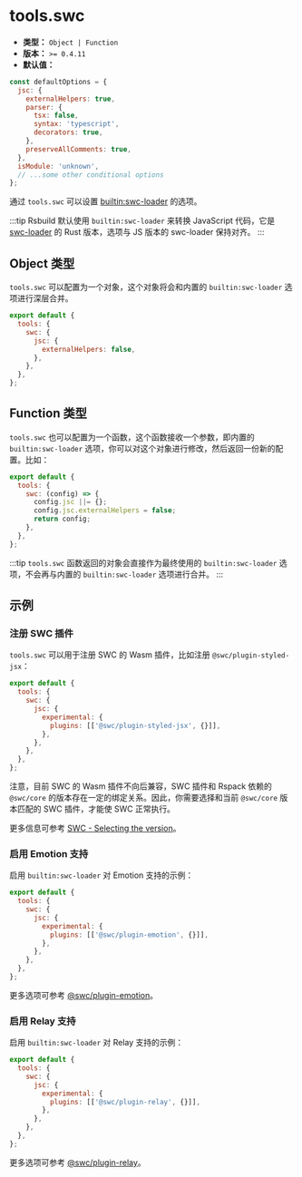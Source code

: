 # tools.swc

- **类型：** `Object | Function`
- **版本：** `>= 0.4.11`
- **默认值：**

```js
const defaultOptions = {
  jsc: {
    externalHelpers: true,
    parser: {
      tsx: false,
      syntax: 'typescript',
      decorators: true,
    },
    preserveAllComments: true,
  },
  isModule: 'unknown',
  // ...some other conditional options
};
```

通过 `tools.swc` 可以设置 [builtin:swc-loader](https://rspack.dev/guide/features/builtin-swc-loader) 的选项。

:::tip
Rsbuild 默认使用 `builtin:swc-loader` 来转换 JavaScript 代码，它是 [swc-loader](https://github.com/swc-project/pkgs/tree/main/packages/swc-loader) 的 Rust 版本，选项与 JS 版本的 swc-loader 保持对齐。
:::

## Object 类型

`tools.swc` 可以配置为一个对象，这个对象将会和内置的 `builtin:swc-loader` 选项进行深层合并。

```js
export default {
  tools: {
    swc: {
      jsc: {
        externalHelpers: false,
      },
    },
  },
};
```

## Function 类型

`tools.swc` 也可以配置为一个函数，这个函数接收一个参数，即内置的 `builtin:swc-loader` 选项，你可以对这个对象进行修改，然后返回一份新的配置。比如：

```js
export default {
  tools: {
    swc: (config) => {
      config.jsc ||= {};
      config.jsc.externalHelpers = false;
      return config;
    },
  },
};
```

:::tip
`tools.swc` 函数返回的对象会直接作为最终使用的 `builtin:swc-loader` 选项，不会再与内置的 `builtin:swc-loader` 选项进行合并。
:::

## 示例

### 注册 SWC 插件

`tools.swc` 可以用于注册 SWC 的 Wasm 插件，比如注册 `@swc/plugin-styled-jsx`：

```js
export default {
  tools: {
    swc: {
      jsc: {
        experimental: {
          plugins: [['@swc/plugin-styled-jsx', {}]],
        },
      },
    },
  },
};
```

注意，目前 SWC 的 Wasm 插件不向后兼容，SWC 插件和 Rspack 依赖的 `@swc/core` 的版本存在一定的绑定关系。因此，你需要选择和当前 `@swc/core` 版本匹配的 SWC 插件，才能使 SWC 正常执行。

更多信息可参考 [SWC - Selecting the version](https://swc.rs/docs/plugin/selecting-swc-core)。

### 启用 Emotion 支持

启用 `builtin:swc-loader` 对 Emotion 支持的示例：

```js
export default {
  tools: {
    swc: {
      jsc: {
        experimental: {
          plugins: [['@swc/plugin-emotion', {}]],
        },
      },
    },
  },
};
```

更多选项可参考 [@swc/plugin-emotion](https://www.npmjs.com/package/@swc/plugin-emotion)。

### 启用 Relay 支持

启用 `builtin:swc-loader` 对 Relay 支持的示例：

```js
export default {
  tools: {
    swc: {
      jsc: {
        experimental: {
          plugins: [['@swc/plugin-relay', {}]],
        },
      },
    },
  },
};
```

更多选项可参考 [@swc/plugin-relay](https://www.npmjs.com/package/@swc/plugin-relay)。
